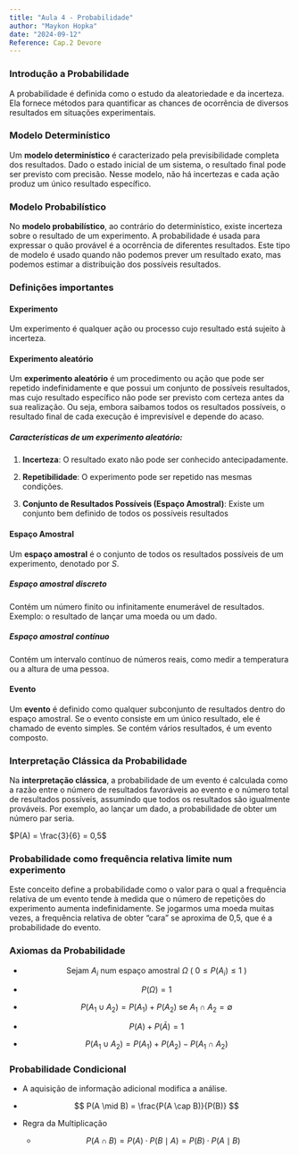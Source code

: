 ```yaml
---
title: "Aula 4 - Probabilidade"
author: "Maykon Hopka"
date: "2024-09-12"
Reference: Cap.2 Devore
---
```


### Introdução a Probabilidade

A probabilidade é definida como o estudo da aleatoriedade e da incerteza. Ela fornece métodos para quantificar as chances de ocorrência de diversos resultados em situações experimentais.

### Modelo Determinístico

Um **modelo determinístico** é caracterizado pela previsibilidade completa dos resultados. Dado o estado inicial de um sistema, o resultado final pode ser previsto com precisão. Nesse modelo, não há incertezas e cada ação produz um único resultado específico​.

### Modelo Probabilístico

No **modelo probabilístico**, ao contrário do determinístico, existe incerteza sobre o resultado de um experimento. A probabilidade é usada para expressar o quão provável é a ocorrência de diferentes resultados. Este tipo de modelo é usado quando não podemos prever um resultado exato, mas podemos estimar a distribuição dos possíveis resultados​.

### Definições importantes

#### Experimento

Um experimento é qualquer ação ou processo cujo resultado está sujeito à incerteza.

#### Experimento aleatório

Um **experimento aleatório** é um procedimento ou ação que pode ser repetido indefinidamente e que possui um conjunto de possíveis resultados, mas cujo resultado específico não pode ser previsto com certeza antes da sua realização. Ou seja, embora saibamos todos os resultados possíveis, o resultado final de cada execução é imprevisível e depende do acaso.

##### Características de um experimento aleatório:

1.  **Incerteza**: O resultado exato não pode ser conhecido antecipadamente.

2.  **Repetibilidade**: O experimento pode ser repetido nas mesmas condições.

3.  **Conjunto de Resultados Possíveis (Espaço Amostral)**: Existe um conjunto bem definido de todos os possíveis resultados

#### Espaço Amostral

Um **espaço amostral** é o conjunto de todos os resultados possíveis de um experimento, denotado por $S$.

##### Espaço amostral discreto

Contém um número finito ou infinitamente enumerável de resultados. Exemplo: o resultado de lançar uma moeda ou um dado​.

##### Espaço amostral contínuo

Contém um intervalo contínuo de números reais, como medir a temperatura ou a altura de uma pessoa​.

#### Evento

Um **evento** é definido como qualquer subconjunto de resultados dentro do espaço amostral. Se o evento consiste em um único resultado, ele é chamado de evento simples. Se contém vários resultados, é um evento composto​.

### Interpretação Clássica da Probabilidade

Na **interpretação clássica**, a probabilidade de um evento é calculada como a razão entre o número de resultados favoráveis ao evento e o número total de resultados possíveis, assumindo que todos os resultados são igualmente prováveis. Por exemplo, ao lançar um dado, a probabilidade de obter um número par seria​.

$P(A) = \frac{3}{6} = 0,5$

### Probabilidade como frequência relativa limite num experimento

Este conceito define a probabilidade como o valor para o qual a frequência relativa de um evento tende à medida que o número de repetições do experimento aumenta indefinidamente. Se jogarmos uma moeda muitas vezes, a frequência relativa de obter "cara" se aproxima de 0,5, que é a probabilidade do evento​.

### Axiomas da Probabilidade

-   $$ \text{Sejam } A_i \text{ num espaço amostral } \Omega \text{ ( } 0 \leq P(A_i) \leq 1 \text{ )} $$

-   $$
    P(\Omega) =1
    $$

-   $$ P(A_1 \cup A_2) = P(A_1) + P(A_2) \text{ se } A_1 \cap A_2 = \emptyset $$

-   $$
    P(A) + P(\bar{A}) = 1
    $$

-   $$
    P(A_1 \cup A_2) = P(A_1) + P(A_2) - P(A_1 \cap A_2)
    $$

### Probabilidade Condicional

-   A aquisição de informação adicional modifica a análise.

-   $$
    P(A \mid B) = \frac{P(A \cap B)}{P(B)}
    $$

-   Regra da Multiplicação

    -   $$P(A \cap B) = P(A) \cdot P(B \mid A) = P(B) \cdot P(A \mid B)$$
